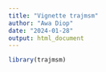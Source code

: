 ```yaml
---
title: "Vignette trajmsm"
author: "Awa Diop"
date: "2024-01-28"
output: html_document
---
```


```r
library(trajmsm)

```
